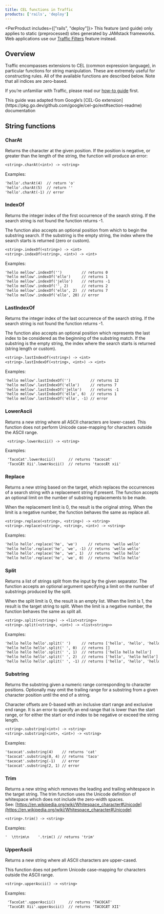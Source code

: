 ```yaml
---
title: CEL functions in Traffic
products: ['rails', 'deploy']
---
```


<PerProduct includes={["rails", "deploy"]}>
<Callout type="warning" title="This guide applies only to static sites">
This feature (and guide) only applies to static (preprocessed) sites generated by JAMstack frameworks. Web applications use our [Traffic Filters](/:product/:version?/networking/ip-filtering) feature instead.
</Callout>
</PerProduct>

## Overview

Traffic encompasses extensions to CEL (common expression language), in particular functions for string manipulation. These are extremely useful for constructing rules. All of the available functions are described below. Note that all indices are zero-based.

If you’re unfamiliar with Traffic, please read our [how-to guide](/:product/:version?/networking/using-traffic-rules-to-route-traffic) first.

<Callout type="info" title="Acknowledgement & thanks">
This guide was adapted from Google’s [CEL-Go extension](https://pkg.go.dev/github.com/google/cel-go/ext#section-readme) documentation
</Callout>

## String functions

### CharAt

Returns the character at the given position. If the position is negative, or greater than the length of the string, the function will produce an error:

```txt
<string>.charAt(<int>) -> <string>

```

Examples:

```txt
'hello'.charAt(4)  // return 'o'
'hello'.charAt(5)  // return ''
'hello'.charAt(-1) // error

```

### IndexOf

Returns the integer index of the first occurrence of the search string. If the search string is not found the function returns -1.

The function also accepts an optional position from which to begin the substring search. If the substring is the empty string, the index where the search starts is returned (zero or custom).

```txt
<string>.indexOf(<string>) -> <int>
<string>.indexOf(<string>, <int>) -> <int>
```

Examples:

```txt
'hello mellow'.indexOf('')         // returns 0
'hello mellow'.indexOf('ello')     // returns 1
'hello mellow'.indexOf('jello')    // returns -1
'hello mellow'.indexOf('', 2)      // returns 2
'hello mellow'.indexOf('ello', 2)  // returns 7
'hello mellow'.indexOf('ello', 20) // error

```

### LastIndexOf

Returns the integer index of the last occurrence of the search string. If the search string is not found the function returns -1.

The function also accepts an optional position which represents the last index to be considered as the beginning of the substring match. If the substring is the empty string, the index where the search starts is returned (string length or custom).

```txt
<string>.lastIndexOf(<string>) -> <int>
<string>.lastIndexOf(<string>, <int>) -> <int>

```

Examples:

```txt
'hello mellow'.lastIndexOf('')         // returns 12
'hello mellow'.lastIndexOf('ello')     // returns 7
'hello mellow'.lastIndexOf('jello')    // returns -1
'hello mellow'.lastIndexOf('ello', 6)  // returns 1
'hello mellow'.lastIndexOf('ello', -1) // error

```

### LowerAscii

Returns a new string where all ASCII characters are lower-cased. This function does not perform Unicode case-mapping for characters outside the ASCII range.

```txt
 <string>.lowerAscii() -> <string>

```

Examples:

```txt
 'TacoCat'.lowerAscii()      // returns 'tacocat'
 'TacoCÆt Xii'.lowerAscii()  // returns 'tacocÆt xii'
```

### Replace

Returns a new string based on the target, which replaces the occurrences of a search string with a replacement string if present. The function accepts an optional limit on the number of substring replacements to be made.

When the replacement limit is 0, the result is the original string. When the limit is a negative number, the function behaves the same as replace all.

```txt
<string>.replace(<string>, <string>) -> <string>
<string>.replace(<string>, <string>, <int>) -> <string>

```

Examples:

```txt
'hello hello'.replace('he', 'we')     // returns 'wello wello'
'hello hello'.replace('he', 'we', -1) // returns 'wello wello'
'hello hello'.replace('he', 'we', 1)  // returns 'wello hello'
'hello hello'.replace('he', 'we', 0)  // returns 'hello hello'

```

### Split

Returns a list of strings split from the input by the given separator. The function accepts an optional argument specifying a limit on the number of substrings produced by the split.

When the split limit is 0, the result is an empty list. When the limit is 1, the result is the target string to split. When the limit is a negative number, the function behaves the same as split all.

```txt
<string>.split(<string>) -> <list<string>>
<string>.split(<string>, <int>) -> <list<string>>

```

Examples:

```txt
'hello hello hello'.split(' ')     // returns ['hello', 'hello', 'hello']
'hello hello hello'.split(' ', 0)  // returns []
'hello hello hello'.split(' ', 1)  // returns ['hello hello hello']
'hello hello hello'.split(' ', 2)  // returns ['hello', 'hello hello']
'hello hello hello'.split(' ', -1) // returns ['hello', 'hello', 'hello']

```

### Substring

Returns the substring given a numeric range corresponding to character positions. Optionally may omit the trailing range for a substring from a given character position until the end of a string.

Character offsets are 0-based with an inclusive start range and exclusive end range. It is an error to specify an end range that is lower than the start range, or for either the start or end index to be negative or exceed the string length.

```txt
<string>.substring(<int>) -> <string>
<string>.substring(<int>, <int>) -> <string>

```

Examples:

```txt
'tacocat'.substring(4)    // returns 'cat'
'tacocat'.substring(0, 4) // returns 'taco'
'tacocat'.substring(-1)   // error
'tacocat'.substring(2, 1) // error

```

### Trim

Returns a new string which removes the leading and trailing whitespace in the target string. The trim function uses the Unicode definition of whitespace which does not include the zero-width spaces. See: [https://en.wikipedia.org/wiki/Whitespace_character#Unicode](https://en.wikipedia.org/wiki/Whitespace_character#Unicode)

```txt
<string>.trim() -> <string>

```

Examples:

```txt
'  \ttrim\n    '.trim() // returns 'trim'

```

### UpperAscii

Returns a new string where all ASCII characters are upper-cased.

This function does not perform Unicode case-mapping for characters outside the ASCII range.

```txt
<string>.upperAscii() -> <string>

```

Examples:

```txt
 'TacoCat'.upperAscii()      // returns 'TACOCAT'
 'TacoCÆt Xii'.upperAscii()  // returns 'TACOCÆT XII'
```